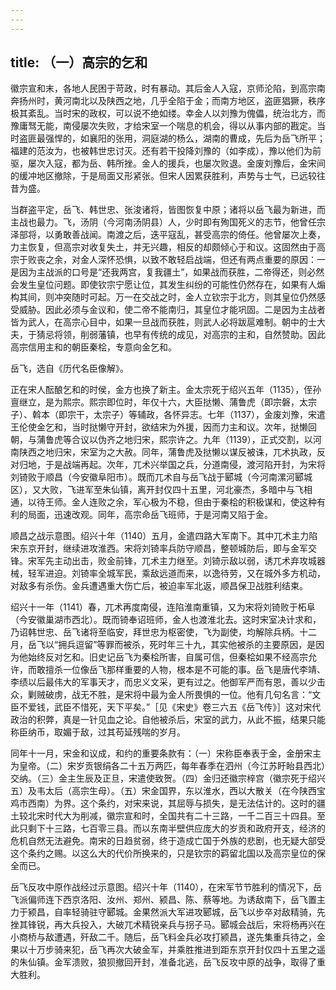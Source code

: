 ```yaml
---
---
---
```

title: （一）高宗的乞和
---



徽宗宣和末，各地人民困于苛政，时有暴动。其后金人入寇，京师沦陷，到高宗南奔扬州时，黄河南北以及陕西之地，几乎全陷于金；而南方地区，盗匪猖獗，秩序极其紊乱。当时宋的政权，可以说不绝如缕。幸金人以刘豫为傀儡，统治北方，而豫庸驽无能，南侵屡次失败，才给宋室一个喘息的机会，得以从事内部的戡定。当时盗匪最强悍的，如襄阳的张用，洞庭湖的杨么，湖南的曹成，先后为岳飞所平；福建的范汝为，也被韩世忠讨灭。还有若干投降刘豫的（如李成），豫以他们为前驱，屡次入寇，都为岳、韩所挫。金人的援兵，也屡次败退。金废刘豫后，金宋间的缓冲地区撤除，于是局面又形紧张。但宋人因累获胜利，声势与士气，已远较往昔为盛。

当群盗平定，岳飞、韩世忠、张浚诸将，皆图恢复中原；诸将以岳飞最为新进，而主战也最力。飞，汤阴（今河南汤阴县）人，少时即有殉国死义的志节，他曾任宗泽部将，以勇敢善战闻。南渡之后，迭平寇乱，甚受高宗的倚任。他曾屡次上奏，力主恢复，但高宗对收复失土，并无兴趣，相反的却颇倾心于和议。这固然由于高宗于败丧之余，对金人深怀恐惧，以致不敢轻启战端，但还有两点重要的原因：一是因为主战派的口号是“还我两宫，复我疆土”，如果战而获胜，二帝得还，则必然会发生皇位问题。即使钦宗宁愿让位，其发生纠纷的可能性仍然存在，如果有人煽构其间，则冲突随时可起。万一在交战之时，金人立钦宗于北方，则其皇位仍然感受威胁。因此必须与金议和，使二帝不能南归，其皇位才能巩固。二是因为主战者皆为武人，在高宗心目中，如果一旦战而获胜，则武人必将跋扈难制。朝中的士大夫，于猜忌将领，削弱藩镇，也早有传统的成见，对高宗的主和，自然赞助。因此高宗信用主和的朝臣秦桧，专意向金乞和。

岳飞，选自《历代名臣像解》。

正在宋人酝酿乞和的时侯，金方也换了新主。金太宗死于绍兴五年（1135），侄孙亶继立，是为熙宗。熙宗即位时，年仅十六，大臣挞懒、蒲鲁虎（即宗磐，太宗子）、斡本（即宗干，太宗子）等辅政，各怀异志。七年（1137），金废刘豫，宋遣王伦使金乞和，当时挞懒守开封，欲结宋为外援，因而力主和议。次年，挞懒回朝，与蒲鲁虎等合议以伪齐之地归宋，熙宗许之。九年（1139），正式交割，以河南陕西之地归宋，宋室为之大赦。同年，蒲鲁虎及挞懒以谋反被诛，兀术执政，反对归地，于是战端再起。次年，兀术兴举国之兵，分道南侵，渡河陷开封，为宋将刘锜败于顺昌（今安徽阜阳市）。既而兀术自与岳飞战于郾城（今河南漯河郾城区），又大败，飞进军至朱仙镇，离开封仅四十五里，河北豪杰，多暗中与飞相通，以待王师。金人连败之余，军心极为不稳，但由于秦桧的积极谋和，使这种有利的局面，迅速改观。同年，高宗命岳飞班师，于是河南又陷于金。

顺昌之战示意图。绍兴十年（1140）五月，金遣四路大军南下。其中兀术主力陷宋东京开封，继续进攻淮西。宋将刘锜率兵防守顺昌，整顿城防后，即与金军交锋。宋军先主动出击，败金前锋，兀术主力继至。刘锜示敌以弱，诱兀术弃攻城器械，轻军进迫。刘锜率全城军民，乘敌远道而来，以逸待劳，又在城外多方机动，对敌多有杀伤。金兵遭遇重大伤亡后，被迫率军北返，顺昌保卫战胜利结束。

绍兴十一年（1141）春，兀术再度南侵，连陷淮南重镇，又为宋将刘锜败于柘阜（今安徽巢湖市西北）。既而锜奉诏班师，金人也渡淮北去。这时宋室决计求和，乃诏韩世忠、岳飞诸将至临安，拜世忠为枢密使，飞为副使，均解除兵柄。十二月，岳飞以“拥兵逗留”等罪而被杀，死时年三十九，其实他被杀的主要原因，是因为他始终反对乞和。旧史记岳飞为秦桧所害，自属可信，但秦桧如果不经高宗允许，而敢擅杀一位像岳飞那样重要的人物，根本是不可能的事。岳飞是唐代李靖、李绩以后最伟大的军事天才，而忠义文采，更有过之。他御军严而有恩，善以少击众，剿贼破虏，战无不胜，是宋将中最为金人所畏惧的一位。他有几句名言：“文臣不爱钱，武臣不惜死，天下平矣。”［见《宋史》卷三六五《岳飞传》］这对宋代政治的积弊，真是一针见血之论。自他被杀后，宋室的武力，从此不振，结果只能称臣纳币，取媚于敌，过其苟延残喘的岁月。

同年十一月，宋金和议成，和约的重要条款有：（一）宋称臣奉表于金，金册宋主为皇帝。（二）宋岁贡银绢各二十五万两匹，每年春季在泗州（今江苏盱眙县西北）交纳。（三）金主生辰及正旦，宋遣使致贺。（四）金归还徽宗梓宫（徽宗死于绍兴五）及韦太后（高宗生母）。（五）宋金国界，东以淮水，西以大散关（在今陕西宝鸡市西南）为界。这个条约，对宋来说，其屈辱与损失，是无法估计的。这时的疆土较北宋时代大为削减，徽宗宣和时，全国共有二十三路，一千二百三十四县。至此只剩下十三路，七百零三县。而以东南半壁供应庞大的岁贡和政府开支，经济的危机自然无法避免。南宋的日趋贫弱，终于造成亡国于外族的悲剧，也无疑大部受这个条约之赐。以这么大的代价所换来的，只是钦宗的羁留北国以及高宗皇位的保全而已。

岳飞反攻中原作战经过示意图。绍兴十年（1140），在宋军节节胜利的情况下，岳飞派偏师连下西京洛阳、汝州、郑州、颍昌、陈、蔡等地。为诱敌南下，岳飞置主力于颍昌，自率轻骑驻守郾城。金果然派大军进攻郾城，岳飞以步卒对敌精骑，先挫其锋锐，再大兵投入，大破兀术精锐亲兵与拐子马。郾城会战后，宋将杨再兴在小商桥与敌遭遇，歼敌二千。随后，岳飞料金兵必攻打颍昌，遂先集重兵待之，金果以十万步骑来犯，岳飞再次大破金军，并乘胜推进到距东京开封仅四十五里之遥的朱仙镇。金军溃败，狼狈撤回开封，准备北逃，岳飞反攻中原的战争，取得了重大胜利。